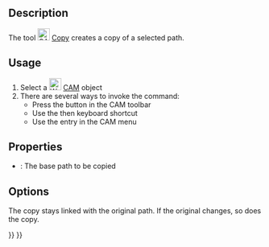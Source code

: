 <languages/>

{{Docnav
|[[CAM_Shape|Shape]]
|[[CAM_Array|Array]]
|[[CAM_Workbench|CAM]]
|IconL=CAM_Shape.svg
|IconR=CAM_Array.svg
|IconC=Workbench_CAM.svg
}}

<div class="mw-translate-fuzzy">
{{GuiCommand/ru
|Name=Path Copy
|Name/ru=Path Copy
|MenuLocation=Path → Supplemental Commands → Простое копирование
|Workbenches=[[Path_Workbench/ru|Path]]
|Shortcut={{KEY|P}} {{KEY|Y}}
|SeeAlso=
}}
</div>

==Description==

The tool [[Image:CAM_Copy.svg|24px]] [[CAM_Copy|Copy]] creates a copy of a selected path.

==Usage==

# Select a [[Image:Workbench_CAM.svg|24px]] [[CAM_Workbench|CAM]] object
# There are several ways to invoke the command:
#* Press the {{KEY|[[Image:CAM_Copy.svg|24px]] [[CAM_Copy|Copy the operation in the job]]}} button in the CAM toolbar
#* Use the {{KEY|P}} then {{KEY|Y}} keyboard shortcut
#* Use the {{MenuCommand|CAM → Path Modification → Copy the operation in the job}} entry in the CAM menu

==Properties==

* {{PropertyData|Base}}: The base path to be copied

==Options==

The copy stays linked with the original path. If the original changes, so does the copy.


{{Docnav
|[[CAM_Shape|Shape]]
|[[CAM_Array|Array]]
|[[CAM_Workbench|CAM]]
|IconL=CAM_Shape.svg
|IconR=CAM_Array.svg
|IconC=Workbench_CAM.svg
}}

{{CAM_Tools_navi{{#translation:}}}}
{{Userdocnavi{{#translation:}}}}